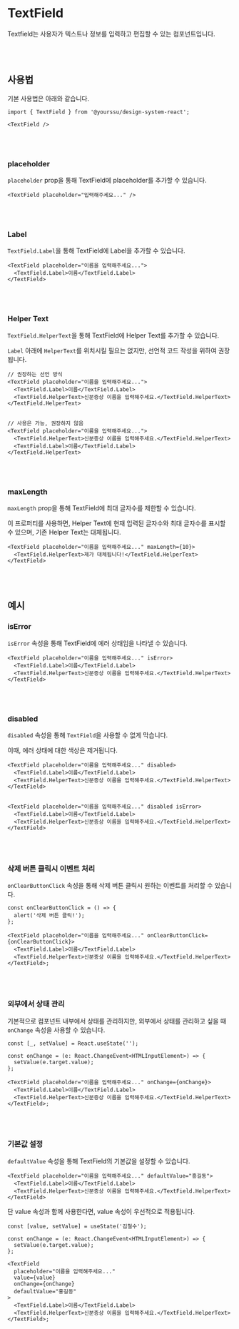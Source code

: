 
<Meta of={TextFieldStories} />

# TextField

Textfield는 사용자가 텍스트나 정보를 입력하고 편집할 수 있는 컴포넌트입니다.

<Canvas of={TextFieldStories.Control} />
<Controls />

<br />
<br />

## 사용법

기본 사용법은 아래와 같습니다.

```tsx
import { TextField } from '@yourssu/design-system-react';
```

```tsx
<TextField />
```

<Canvas of={TextFieldStories.Usage} withSource="none" />

<br />
<br />

### placeholder

`placeholder` prop을 통해 TextField에 placeholder를 추가할 수 있습니다.

```tsx
<TextField placeholder="입력해주세요..." />
```

<Canvas of={TextFieldStories.Placeholder} withSource="none" />

<br />
<br />

### Label

`TextField.Label`을 통해 TextField에 Label을 추가할 수 있습니다.

```tsx
<TextField placeholder="이름을 입력해주세요...">
  <TextField.Label>이름</TextField.Label>
</TextField>
```

<Canvas of={TextFieldStories.Label} withSource="none" />

<br />
<br />

### Helper Text

`TextField.HelperText`을 통해 TextField에 Helper Text를 추가할 수 있습니다.

`Label` 아래에 `HelperText`를 위치시킬 필요는 없지만, 선언적 코드 작성을 위하여 권장됩니다.

```tsx
// 권장하는 선언 방식
<TextField placeholder="이름을 입력해주세요...">
  <TextField.Label>이름</TextField.Label>
  <TextField.HelperText>신분증상 이름을 입력해주세요.</TextField.HelperText>
</TextField.HelperText>


// 사용은 가능, 권장하지 않음
<TextField placeholder="이름을 입력해주세요...">
  <TextField.HelperText>신분증상 이름을 입력해주세요.</TextField.HelperText>
  <TextField.Label>이름</TextField.Label>
</TextField.HelperText>
```

<Canvas of={TextFieldStories.HelperText} withSource="none" />

<br />
<br />

### maxLength

`maxLength` prop을 통해 TextField에 최대 글자수를 제한할 수 있습니다.

이 프로퍼티를 사용하면, Helper Text에 현재 입력된 글자수와 최대 글자수를 표시할 수 있으며, 기존 Helper Text는 대체됩니다.

```tsx
<TextField placeholder="이름을 입력해주세요..." maxLength={10}>
  <TextField.HelperText>제가 대체됩니다!</TextField.HelperText>
</TextField>
```

<Canvas of={TextFieldStories.MaxLength} withSource="none" />

<br />
<br />

## 예시

### isError

`isError` 속성을 통해 TextField에 에러 상태임을 나타낼 수 있습니다.

```tsx
<TextField placeholder="이름을 입력해주세요..." isError>
  <TextField.Label>이름</TextField.Label>
  <TextField.HelperText>신분증상 이름을 입력해주세요.</TextField.HelperText>
</TextField>
```

<Canvas of={TextFieldStories.Error} withSource="none" />

<br />
<br />

### disabled

`disabled` 속성을 통해 `TextField`을 사용할 수 없게 막습니다.

이때, 에러 상태에 대한 색상은 제거됩니다.

```tsx
<TextField placeholder="이름을 입력해주세요..." disabled>
  <TextField.Label>이름</TextField.Label>
  <TextField.HelperText>신분증상 이름을 입력해주세요.</TextField.HelperText>
</TextField>


<TextField placeholder="이름을 입력해주세요..." disabled isError>
  <TextField.Label>이름</TextField.Label>
  <TextField.HelperText>신분증상 이름을 입력해주세요.</TextField.HelperText>
</TextField>
```

<Canvas of={TextFieldStories.Disabled} withSource="none" />

<br />
<br />

### 삭제 버튼 클릭시 이벤트 처리

`onClearButtonClick` 속성을 통해 삭제 버튼 클릭시 원하는 이벤트를 처리할 수 있습니다.

```tsx
const onClearButtonClick = () => {
  alert('삭제 버튼 클릭!');
};

<TextField placeholder="이름을 입력해주세요..." onClearButtonClick={onClearButtonClick}>
  <TextField.Label>이름</TextField.Label>
  <TextField.HelperText>신분증상 이름을 입력해주세요.</TextField.HelperText>
</TextField>;
```

<Canvas of={TextFieldStories.OnClearButtonClick} withSource="none" />

<br />
<br />

### 외부에서 상태 관리

기본적으로 컴포넌트 내부에서 상태를 관리하지만, 외부에서 상태를 관리하고 싶을 때 `onChange` 속성을 사용할 수 있습니다.

```tsx
const [_, setValue] = React.useState('');

const onChange = (e: React.ChangeEvent<HTMLInputElement>) => {
  setValue(e.target.value);
};

<TextField placeholder="이름을 입력해주세요..." onChange={onChange}>
  <TextField.Label>이름</TextField.Label>
  <TextField.HelperText>신분증상 이름을 입력해주세요.</TextField.HelperText>
</TextField>;
```

<Canvas of={TextFieldStories.OnChange} withSource="none" />

<br />
<br />

### 기본값 설정

`defaultValue` 속성을 통해 TextField의 기본값을 설정할 수 있습니다.

```tsx
<TextField placeholder="이름을 입력해주세요..." defaultValue="홍길동">
  <TextField.Label>이름</TextField.Label>
  <TextField.HelperText>신분증상 이름을 입력해주세요.</TextField.HelperText>
</TextField>
```

<Canvas of={TextFieldStories.DefaultValue} withSource="none" />

단 value 속성과 함께 사용한다면, value 속성이 우선적으로 적용됩니다.

```tsx
const [value, setValue] = useState('김철수');

const onChange = (e: React.ChangeEvent<HTMLInputElement>) => {
  setValue(e.target.value);
};

<TextField
  placeholder="이름을 입력해주세요..."
  value={value}
  onChange={onChange}
  defaultValue="홍길동"
>
  <TextField.Label>이름</TextField.Label>
  <TextField.HelperText>신분증상 이름을 입력해주세요.</TextField.HelperText>
</TextField>;
```

<Canvas of={TextFieldStories.DefaultValueWithValue} withSource="none" />
